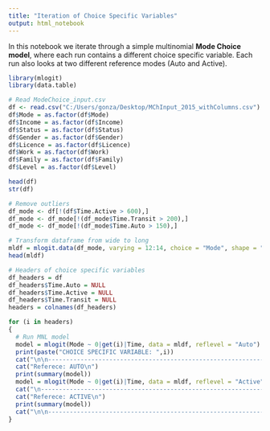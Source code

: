 ```yaml
---
title: "Iteration of Choice Specific Variables"
output: html_notebook
---
```


In this notebook we iterate through a simple multinomial __Mode Choice model__, where each run contains a different choice specific variable. Each run also looks at two different reference modes (Auto and Active).

```r
library(mlogit)
library(data.table)

# Read ModeChoice_input.csv
df <- read.csv("C:/Users/gonza/Desktop/MChInput_2015_withColumns.csv")
df$Mode = as.factor(df$Mode)
df$Income = as.factor(df$Income)
df$Status = as.factor(df$Status)
df$Gender = as.factor(df$Gender)
df$Licence = as.factor(df$Licence)
df$Work = as.factor(df$Work)
df$Family = as.factor(df$Family)
df$Level = as.factor(df$Level)

head(df)
str(df)

# Remove outliers
df_mode <- df[!(df$Time.Active > 600),]
df_mode <- df_mode[!(df_mode$Time.Transit > 200),]
df_mode <- df_mode[!(df_mode$Time.Auto > 150),]

# Transform dataframe from wide to long
mldf = mlogit.data(df_mode, varying = 12:14, choice = "Mode", shape = "wide")
head(mldf)

# Headers of choice specific variables
df_headers = df
df_headers$Time.Auto = NULL
df_headers$Time.Active = NULL
df_headers$Time.Transit = NULL
headers = colnames(df_headers)

for (i in headers)
{
  # Run MNL model
  model = mlogit(Mode ~ 0|get(i)|Time, data = mldf, reflevel = "Auto")
  print(paste("CHOICE SPECIFIC VARIABLE: ",i))
  cat("\n\n---------------------------------------------------------------\n")
  cat("Referece: AUTO\n")
  print(summary(model))
  model = mlogit(Mode ~ 0|get(i)|Time, data = mldf, reflevel = "Active")
  cat("\n---------------------------------------------------------------\n")
  cat("Referece: ACTIVE\n")
  print(summary(model))
  cat("\n\n---------------------------------------------------------------\n---------------------------------------------------------------\n")
}
```

